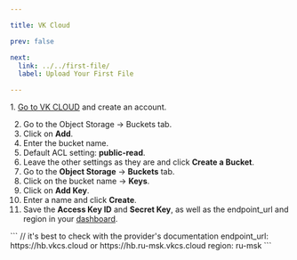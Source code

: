 ```yaml
---

title: VK Cloud

prev: false

next:
  link: ../../first-file/
  label: Upload Your First File

---
```



<Steps>
  1. <a href="https://mcs.mail.ru/" target="blank">Go to VK CLOUD</a> and create an account.

  2. Go to the Object Storage -> Buckets tab.
  3. Click on **Add**.
  4. Enter the bucket name.
  5. Default ACL setting: **public-read**.
  6. Leave the other settings as they are and click **Create a Bucket**.
  7. Go to the **Object Storage** -> **Buckets** tab.
  8. Click on the bucket name -> **Keys**.
  9. Click on **Add Key**.
  10. Enter a name and click **Create**.
  11. Save the **Access Key ID** and **Secret Key**, as well as the endpoint_url and region in your [dashboard](https://admin.defaultuploader.com).
</Steps>

<Aside title="File endpoint and Region">
  ```
  // it's best to check with the provider's documentation
  endpoint_url: https://hb.vkcs.cloud or https://hb.ru-msk.vkcs.cloud
  region: ru-msk
  ```
</Aside>
